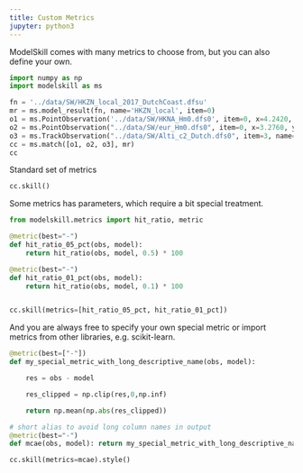 ```yaml
---
title: Custom Metrics 
jupyter: python3
---
```


ModelSkill comes with many metrics to choose from, but you can also define your own. 

```python
import numpy as np
import modelskill as ms
```

```python
fn = '../data/SW/HKZN_local_2017_DutchCoast.dfsu'
mr = ms.model_result(fn, name='HKZN_local', item=0)
o1 = ms.PointObservation('../data/SW/HKNA_Hm0.dfs0', item=0, x=4.2420, y=52.6887, name="HKNA")
o2 = ms.PointObservation("../data/SW/eur_Hm0.dfs0", item=0, x=3.2760, y=51.9990, name="EPL")
o3 = ms.TrackObservation("../data/SW/Alti_c2_Dutch.dfs0", item=3, name="c2")
cc = ms.match([o1, o2, o3], mr)
cc
```

Standard set of metrics

```python
cc.skill()
```

Some metrics has parameters, which require a bit special treatment.

```python
from modelskill.metrics import hit_ratio, metric

@metric(best="-")
def hit_ratio_05_pct(obs, model):
    return hit_ratio(obs, model, 0.5) * 100

@metric(best="-")
def hit_ratio_01_pct(obs, model):
    return hit_ratio(obs, model, 0.1) * 100


cc.skill(metrics=[hit_ratio_05_pct, hit_ratio_01_pct])
```

And you are always free to specify your own special metric or import metrics from other libraries, e.g. scikit-learn.

```python
@metric(best=["-"])
def my_special_metric_with_long_descriptive_name(obs, model):

    res = obs - model

    res_clipped = np.clip(res,0,np.inf)

    return np.mean(np.abs(res_clipped))

# short alias to avoid long column names in output
@metric(best="-")
def mcae(obs, model): return my_special_metric_with_long_descriptive_name(obs, model)

cc.skill(metrics=mcae).style()
```

